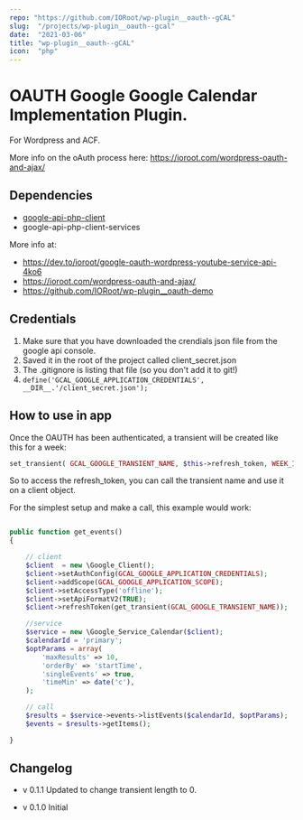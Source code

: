 ```yaml
---
repo: "https://github.com/IORoot/wp-plugin__oauth--gCAL"
slug:  "/projects/wp-plugin__oauth--gcal"
date:  "2021-03-06"
title: "wp-plugin__oauth--gCAL"
icon:  "php"
---
```



# OAUTH Google Google Calendar Implementation Plugin.

For Wordpress and ACF.

More info on the oAuth process here: https://ioroot.com/wordpress-oauth-and-ajax/  

## Dependencies
- [google-api-php-client](https://github.com/googleapis/google-api-php-client)
- google-api-php-client-services


More info at:                                                           
- https://dev.to/ioroot/google-oauth-wordpress-youtube-service-api-4ko6    
- https://ioroot.com/wordpress-oauth-and-ajax/                             
- https://github.com/IORoot/wp-plugin__oauth-demo        


## Credentials 
1. Make sure that you have downloaded the crendials json file from the google api console.
1. Saved it in the root of the project called client_secret.json
1. The .gitignore is listing that file (so you don't add it to git!)
1. `define('GCAL_GOOGLE_APPLICATION_CREDENTIALS', __DIR__.'/client_secret.json');`

## How to use in app

Once the OAUTH has been authenticated, a transient will be created like this for a week:

```php
set_transient( GCAL_GOOGLE_TRANSIENT_NAME, $this->refresh_token, WEEK_IN_SECONDS );
```

So to access the refresh_token, you can call the transient name and use it on a client object.

For the simplest setup and make a call, this example would work:

```php

public function get_events()
{

    // client
    $client  = new \Google_Client();
    $client->setAuthConfig(GCAL_GOOGLE_APPLICATION_CREDENTIALS);
    $client->addScope(GCAL_GOOGLE_APPLICATION_SCOPE);
    $client->setAccessType('offline');
    $client->setApiFormatV2(TRUE);
    $client->refreshToken(get_transient(GCAL_GOOGLE_TRANSIENT_NAME));

    //service
    $service = new \Google_Service_Calendar($client);
    $calendarId = 'primary';
    $optParams = array(
        'maxResults' => 10,
        'orderBy' => 'startTime',
        'singleEvents' => true,
        'timeMin' => date('c'),
    );

    // call
    $results = $service->events->listEvents($calendarId, $optParams);
    $events = $results->getItems(); 

}
```


## Changelog

- v 0.1.1
Updated to change transient length to 0.

- v 0.1.0 
Initial